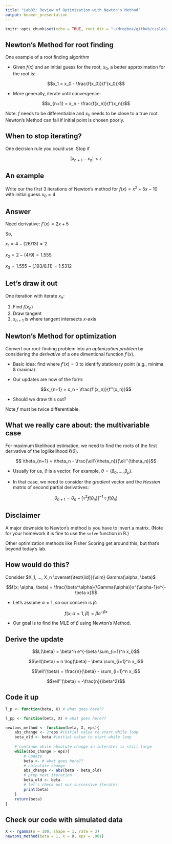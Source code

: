 ```yaml
---
title: "Lab02: Review of Optimization with Newton's Method"
output: beamer_presentation
---
```


```r
knitr::opts_chunk$set(echo = TRUE, root.dir = "~/dropbox/github/csslab2019/lab02/")
```

## Newton's Method for root finding

One example of a root finding algorithm

- Given $f(x)$ and an initial guess for the root, $x_0$, a better approximation for the root is:

$$x_1 =  x_0 - \frac{f(x_0)}{f'(x_0)}$$

- More generally, iterate until convergence:

$$x_{n+1} = x_n - \frac{f(x_n)}{f'(x_n)}$$

Note: $f$ needs to be differentiable and $x_0$ needs to be close to a true root.  Newton's Method can fail if initial point is chosen poorly.


## When to stop iterating?

One decision rule you could use.  Stop if

$$|x_{n+1} - x_n| < \epsilon$$



## An example

Write our the first 3 iterations of Newton's method for $f(x) = x^2 + 5x - 10$ with initial guess $x_0 = 4$



## Answer

Need derivative: $f'(x) = 2x + 5$

So,

$x_1 = 4 - (26/13) = 2$

$x_2 = 2 - (4/9) = 1.555$

$x_3 = 1.555 - (.193/8.11) = 1.5312$


## Let's draw it out

One iteration with iterate $x_n$:

1. Find $f(x_n)$
2. Draw tangent
3. $x_{n+1}$ is where tangent intersects $x$-axis



## Newton's Method for optimization

Convert our root-finding problem into an *optimization problem* by considering the *derivative* of a one dimentional function $f'(x)$.

- Basic idea: find where $f'(x) = 0$ to identify stationary point (e.g., minima \& maxima).

- Our updates are now of the form:

$$x_{n+1} = x_n - \frac{f'(x_n)}{f''(x_n)}$$

- Should we draw this out?

Note $f$ must be twice differentiable.





## What we really care about: the multivariable case

For maximum likelihood estimation, we need to find the roots of the first derivative of the loglikelihood $\ell(\theta)$.

$$ \theta_{n+1} = \theta_n - \frac{\ell'(\theta_n)}{\ell''(\theta_n)}$$

- Usually for us, $\theta$ is a vector.  For example, $\theta = (\beta_0, ..., \beta_p)$.  


- In that case, we need to consider the *gradient* vector and the *Hessian* matrix of second partial derivatives:


$$\theta_{n+1} = \theta_n - [\triangledown^2f(\theta_n)]^{-1} \triangledown f(\theta_n)$$

## Disclaimer

A major downside to Newton's method is you have to invert a matrix.  (Note for your homework it is fine to use the `solve` function in R.)

Other optimization methods like Fisher Scoring get around this, but that's beyond today's lab.






## How would do this?

Consider $X_1, ..., X_n \overset{\text{iid}}{\sim} Gamma(\alpha, \beta)$

$$f(x; \alpha, \beta) = \frac{\beta^\alpha}{\Gamma(\alpha)}x^{\alpha-1}e^{-\beta x}$$

- Let's assume $\alpha = 1$, so our concern is $\beta$:

$$f(x; \alpha=1, \beta) = \beta e^{-\beta x}$$ 

- Our goal is to find the MLE of $\beta$ using Newton's Method.

## Derive the update


$$L(\beta) = \beta^n e^{-\beta \sum_{i=1}^n x_i}$$

$$\ell(\beta) = n \log(\beta) - \beta \sum_{i=1}^n x_i$$

$$\ell'(\beta) = \frac{n}{\beta} - \sum_{i=1}^n x_i$$

$$\ell''(\beta) = -\frac{n}{\beta^2}$$

## Code it up

\footnotesize
```r
l_p <- function(beta, X) # what goes here??

l_pp <- function(beta, X) # what goes here??

newtons_method <- function(beta, X, eps){
    abs_change <- 2*eps #initial value to start while loop
    beta_old <- beta #initial value to start while loop
    
    # continue while absolute change in interates is still large
    while(abs_change > eps){ 
        # update
        beta <- # what goes here??
        # calculate change
        abs_change <- abs(beta - beta_old)
        # prep next iteration
        beta_old <- beta
        # let's check out our successive iterates
        print(beta)
    }
    return(beta)
}
```

## Check our code with simulated data 


```r
X <- rgamma(n = 100, shape = 1, rate = 3)
newtons_method(beta = 1, X = X, eps = .001)
```








